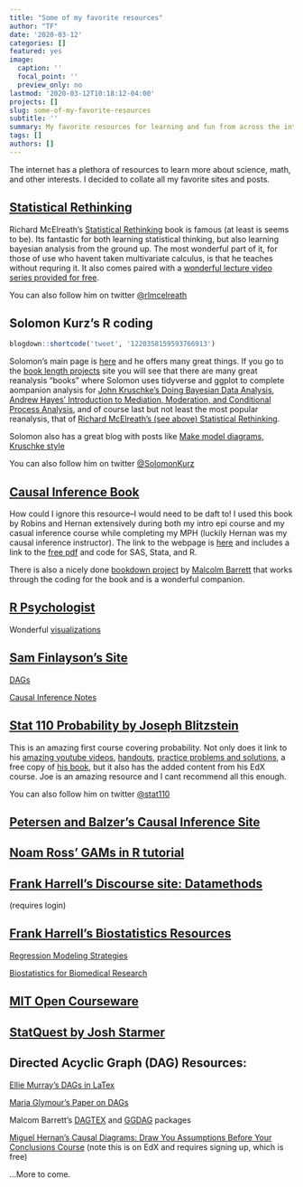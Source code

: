 ```yaml
---
title: "Some of my favorite resources"
author: "TF"
date: '2020-03-12'
categories: []
featured: yes
image:
  caption: ''
  focal_point: ''
  preview_only: no
lastmod: '2020-03-12T10:18:12-04:00'
projects: []
slug: some-of-my-favorite-resources
subtitle: ''
summary: My favorite resources for learning and fun from across the internet
tags: []
authors: []
---
```


The internet has a plethora of resources to learn more about science, math, and other interests. I decided to collate all my favorite sites and posts.


## [**Statistical Rethinking**](https://xcelab.net/rm/)

Richard McElreath's [Statistical Rethinking](https://www.crcpress.com/Statistical-Rethinking-A-Bayesian-Course-with-Examples-in-R-and-STAN/McElreath/p/book/9780367139919) book is famous (at least is seems to be). Its fantastic for both learning statistical thinking, but also learning bayesian analysis from the ground up. The most wonderful part of it, for those of use who havent taken multivariate calculus, is that he teaches without requring it. It also comes paired with a [wonderful lecture video series provided for free](https://www.youtube.com/channel/UCNJK6_DZvcMqNSzQdEkzvzA).

You can also follow him on twitter [$@$rlmcelreath](https://twitter.com/rlmcelreath)

## **Solomon Kurz's R coding**
```r
blogdown::shortcode('tweet', '1220358159593766913')
```

Solomon's main page is [here](https://solomonkurz.netlify.com/) and he offers many great things. If you go to the [book length projects](https://solomonkurz.netlify.com/bookdown/) site you will see that there are many great reanalysis "books" where Solomon uses tidyverse and ggplot to complete aompanion analysis for [John Kruschke's Doing Bayesian Data Analysis](https://bookdown.org/content/3686/), [Andrew Hayes' Introduction to Mediation, Moderation, and Conditional Process Analysis](https://bookdown.org/ajkurz/recoding_Hayes_2018/), and of course last but not least the most popular reanalysis, that of [Richard McElreath's (see above) Statistical Rethinking](https://bookdown.org/content/3890/).

Solomon also has a great blog with posts like [Make model diagrams, Kruschke style](https://solomonkurz.netlify.com/post/make-model-diagrams-kruschke-style/)

You can also follow him on twitter [$@$SolomonKurz](https://twitter.com/SolomonKurz)

## [**Causal Inference Book**](https://www.hsph.harvard.edu/miguel-hernan/causal-inference-book/)

How could I ignore this resource--I would need to be daft to! I used this book by Robins and Hernan  extensively during both my intro epi course and my casual inference course while completing my MPH (luckily Hernan was my causal inference instructor). The link to the webpage is [here](https://www.hsph.harvard.edu/miguel-hernan/causal-inference-book/) and includes a link to the [free pdf](https://cdn1.sph.harvard.edu/wp-content/uploads/sites/1268/2020/02/ci_hernanrobins_21feb20.pdf) and code for SAS, Stata, and R.

There is also a nicely done [bookdown project](https://causalinferencebookr.netlify.com/) by [Malcolm Barrett](https://malco.io/) that works through the coding for the book and is a wonderful companion.

## [**R Psychologist**](https://rpsychologist.com/)

Wonderful [visualizations](https://rpsychologist.com/tag/visualization)

## [**Sam Finlayson's Site**](https://sgfin.github.io/)

[DAGs](https://sgfin.github.io/2019/06/19/Causal-Inference-Book-All-DAGs/)

[Causal Inference Notes](https://sgfin.github.io/2019/06/19/Causal-Inference-Book-Glossary-and-Notes/)

## [**Stat 110 Probability by Joseph Blitzstein**](https://projects.iq.harvard.edu/stat110)
This is an amazing first course covering probability. Not only does it link to his [amazing youtube videos](https://www.youtube.com/playlist?list=PL2SOU6wwxB0uwwH80KTQ6ht66KWxbzTIo), [handouts](https://projects.iq.harvard.edu/stat110/handouts), [practice problems and solutions](https://projects.iq.harvard.edu/stat110/strategic-practice-problems), a free copy of [his book](http://probabilitybook.net/), but it also has the added content from his EdX course. Joe is an amazing resource and I cant recommend all this enough.

You can also follow him on twitter
[$@$stat110](https://twitter.com/stat110)

## [**Petersen and Balzer's Causal Inference Site**](https://www.ucbbiostat.com/)

## [**Noam Ross' GAMs in R tutorial**](https://noamross.github.io/gams-in-r-course/)

## [**Frank Harrell's Discourse site: Datamethods**](https://discourse.datamethods.org/)
(requires login)

## [**Frank Harrell's Biostatistics Resources**](https://www.fharrell.com/)

[Regression Modeling Strategies](http://hbiostat.org/doc/rms.pdf)

[Biostatistics for Biomedical Research](http://hbiostat.org/doc/bbr.pdf)

## [**MIT Open Courseware**](https://ocw.mit.edu/index.htm)

## [**StatQuest by Josh Starmer**](https://www.youtube.com/channel/UCtYLUTtgS3k1Fg4y5tAhLbw)

## **Directed Acyclic Graph (DAG) Resources:**

[Ellie Murray's DAGs in LaTex](https://github.com/eleanormurray/causalgraphs_latex)

[Maria Glymour's Paper on DAGs](/files/glymourdags.pdf)

Malcom Barrett's [DAGTEX](https://github.com/malcolmbarrett/dagtex)  and [GGDAG](https://ggdag.malco.io/) packages

[Miguel Hernan's Causal Diagrams: Draw You Assumptions Before Your Conclusions Course](https://online-learning.harvard.edu/course/causal-diagrams-draw-your-assumptions-your-conclusions)
(note this is on EdX and requires signing up, which is free)

...More to come.